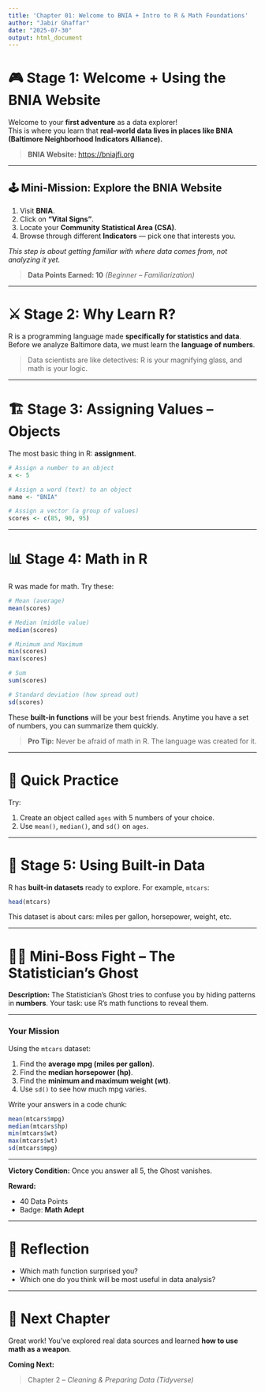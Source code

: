 ```yaml
---
title: 'Chapter 01: Welcome to BNIA + Intro to R & Math Foundations'
author: "Jabir Ghaffar"
date: "2025-07-30"
output: html_document
---
```

# 🎮 Stage 1: Welcome + Using the BNIA Website

Welcome to your **first adventure** as a data explorer!  
This is where you learn that **real-world data lives in places like BNIA (Baltimore Neighborhood Indicators Alliance).**

> **BNIA Website:** [https://bniajfi.org](https://bniajfi.org)

---

## 🕹️ Mini-Mission: Explore the BNIA Website

1. Visit **BNIA**.
2. Click on **"Vital Signs"**.
3. Locate your **Community Statistical Area (CSA)**.
4. Browse through different **Indicators** — pick one that interests you.

*This step is about getting familiar with where data comes from, not analyzing it yet.*

> **Data Points Earned: 10** *(Beginner – Familiarization)*

---

# ⚔️ Stage 2: Why Learn R?

R is a programming language made **specifically for statistics and data**.  
Before we analyze Baltimore data, we must learn the **language of numbers**.

> Data scientists are like detectives: R is your magnifying glass, and math is your logic.

---

# 🏗 Stage 3: Assigning Values – Objects

The most basic thing in R: **assignment**.

```r
# Assign a number to an object
x <- 5

# Assign a word (text) to an object
name <- "BNIA"

# Assign a vector (a group of values)
scores <- c(85, 90, 95)
```

---

# 📊 Stage 4: Math in R

R was made for math. Try these:

```r
# Mean (average)
mean(scores)

# Median (middle value)
median(scores)

# Minimum and Maximum
min(scores)
max(scores)

# Sum
sum(scores)

# Standard deviation (how spread out)
sd(scores)
```

These **built-in functions** will be your best friends.
Anytime you have a set of numbers, you can summarize them quickly.

> **Pro Tip:** Never be afraid of math in R. The language was created for it.

---

# 🧩 Quick Practice

Try:

1. Create an object called `ages` with 5 numbers of your choice.
2. Use `mean()`, `median()`, and `sd()` on `ages`.

---

# 🔮 Stage 5: Using Built-in Data

R has **built-in datasets** ready to explore. For example, `mtcars`:

```r
head(mtcars)
```

This dataset is about cars: miles per gallon, horsepower, weight, etc.

---

# 🧙‍♂️ Mini-Boss Fight – The Statistician’s Ghost

**Description:**
The Statistician’s Ghost tries to confuse you by hiding patterns in **numbers**.
Your task: use R’s math functions to reveal them.

---

### **Your Mission**

Using the `mtcars` dataset:

1. Find the **average mpg (miles per gallon)**.
2. Find the **median horsepower (hp)**.
3. Find the **minimum and maximum weight (wt)**.
4. Use `sd()` to see how much mpg varies.

Write your answers in a code chunk:

```r
mean(mtcars$mpg)
median(mtcars$hp)
min(mtcars$wt)
max(mtcars$wt)
sd(mtcars$mpg)
```

---

**Victory Condition:**
Once you answer all 5, the Ghost vanishes.

**Reward:**

* 40 Data Points
* Badge: **Math Adept**

---

# 🧠 Reflection

* Which math function surprised you?
* Which one do you think will be most useful in data analysis?

---

# 🧙 Next Chapter

Great work! You’ve explored real data sources and learned **how to use math as a weapon**.

**Coming Next:**

> Chapter 2 – *Cleaning & Preparing Data (Tidyverse)*
